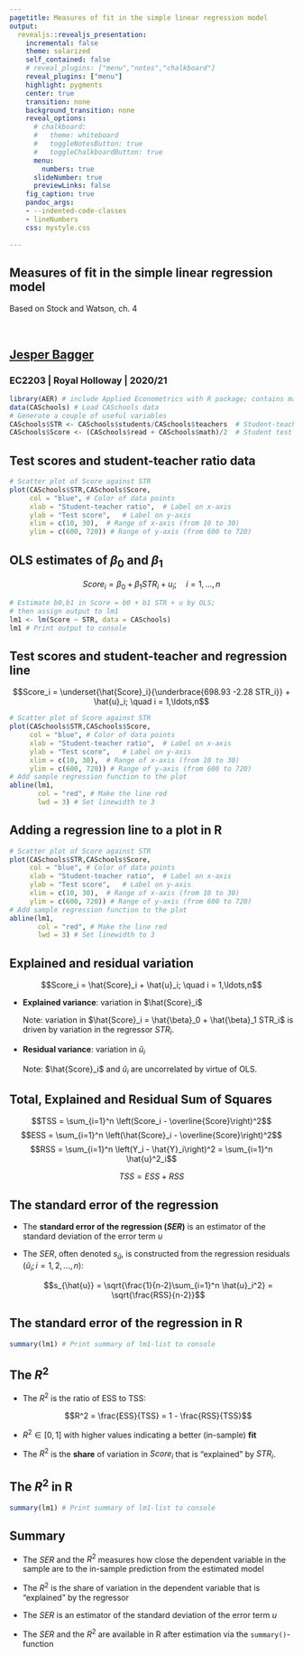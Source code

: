 ```yaml
---
pagetitle: Measures of fit in the simple linear regression model
output: 
  revealjs::revealjs_presentation:
    incremental: false
    theme: solarized
    self_contained: false
    # reveal_plugins: ["menu","notes","chalkboard"]
    reveal_plugins: ["menu"]
    highlight: pygments
    center: true
    transition: none
    background_transition: none 
    reveal_options:
      # chalkboard:
      #   theme: whiteboard
      #   toggleNotesButton: true
      #   toggleChalkboardButton: true
      menu:
        numbers: true
      slideNumber: true
      previewLinks: false
    fig_caption: true
    pandoc_args:
    - --indented-code-classes
    - lineNumbers
    css: mystyle.css
    
--- 
```


<section>

<h1>Measures of fit in the simple linear regression model</h1>

Based on Stock and Watson, ch. 4

<br>

<h2>[Jesper Bagger](mailto:jesper.bagger@rhul.ac.uk)</h2>

<h3>EC2203 | Royal Holloway | 2020/21</h3>

</section>


```r
library(AER) # include Applied Econometrics with R package; contains many datasets
data(CASchools) # Load CASchools data
# Generate a couple of useful variables
CASchools$STR <- CASchools$students/CASchools$teachers  # Student-teacher ratio
CASchools$Score <- (CASchools$read + CASchools$math)/2  # Student test score
```

## Test scores and student-teacher ratio data

```r
# Scatter plot of Score against STR
plot(CASchools$STR,CASchools$Score, 
     col = "blue", # Color of data points
     xlab = "Student-teacher ratio",  # Label on x-axis
     ylab = "Test score",   # Label on y-axis
     xlim = c(10, 30),  # Range of x-axis (from 10 to 30)
     ylim = c(600, 720)) # Range of y-axis (from 600 to 720)
```

## OLS estimates of $\beta_0$ and $\beta_1$

$$Score_i = \beta_0 + \beta_1 STR_i + u_i; \quad i = 1,\ldots,n$$

```r
# Estimate b0,b1 in Score = b0 + b1 STR + u by OLS; 
# then assign output to lm1
lm1 <- lm(Score ~ STR, data = CASchools) 
lm1 # Print output to console
```


## Test scores and student-teacher and regression line

$$Score_i = \underset{\hat{Score}_i}{\underbrace{698.93 -2.28 STR_i}} + \hat{u}_i; \quad i = 1,\ldots,n$$
```r
# Scatter plot of Score against STR
plot(CASchools$STR,CASchools$Score, 
     col = "blue", # Color of data points
     xlab = "Student-teacher ratio",  # Label on x-axis
     ylab = "Test score",   # Label on y-axis
     xlim = c(10, 30),  # Range of x-axis (from 10 to 30)
     ylim = c(600, 720)) # Range of y-axis (from 600 to 720)
# Add sample regression function to the plot
abline(lm1,
       col = "red", # Make the line red
       lwd = 3) # Set linewidth to 3
```

## Adding a regression line to a plot in R

```r
# Scatter plot of Score against STR
plot(CASchools$STR,CASchools$Score, 
     col = "blue", # Color of data points
     xlab = "Student-teacher ratio",  # Label on x-axis
     ylab = "Test score",   # Label on y-axis
     xlim = c(10, 30),  # Range of x-axis (from 10 to 30)
     ylim = c(600, 720)) # Range of y-axis (from 600 to 720)
# Add sample regression function to the plot
abline(lm1,
       col = "red", # Make the line red
       lwd = 3) # Set linewidth to 3
```


## Explained and residual variation

<div class="box">
$$Score_i = \hat{Score}_i + \hat{u}_i; \quad i = 1,\ldots,n$$
</div>

<!-- - Two sources of $Score_i$ sample variation: $\hat{Score}_i$ and $\hat{u}_i$ -->

- **Explained variance**: variation in $\hat{Score}_i$ 

  Note: variation in $\hat{Score}_i = \hat{\beta}_0 + \hat{\beta}_1 STR_i$ is driven by variation in the regressor $STR_i$.
  
- **Residual variance**: variation in $\hat{u}_i$

  Note: $\hat{Score}_i$ and $\hat{u}_i$ are uncorrelated by virtue of OLS.

## Total, Explained and Residual Sum of Squares

<div class="box">
$$TSS = \sum_{i=1}^n \left(Score_i - \overline{Score}\right)^2$$ 
$$ESS = \sum_{i=1}^n \left(\hat{Score}_i - \overline{Score}\right)^2$$
$$RSS = \sum_{i=1}^n \left(Y_i - \hat{Y}_i\right)^2 = \sum_{i=1}^n \hat{u}^2_i$$

$$TSS = ESS + RSS$$
</div>

## The standard error of the regression

- The **standard error of the regression ($SER$)** is an estimator of the standard deviation of the error term $u$

- The $SER$, often denoted $s_{\hat{u}}$, is constructed from the regression residuals $(\hat{u}_i;i=1,2,...,n)$:

  $$s_{\hat{u}} = \sqrt{\frac{1}{n-2}\sum_{i=1}^n \hat{u}_i^2} = \sqrt{\frac{RSS}{n-2}}$$

## The standard error of the regression in R

```r
summary(lm1) # Print summary of lm1-list to console
```


## The $R^2$

- The $R^2$ is the ratio of ESS to TSS:

  <div class="box">
  $$R^2 = \frac{ESS}{TSS} = 1 - \frac{RSS}{TSS}$$
  </div>

- $R^2 \in [0,1]$ with higher values indicating a better (in-sample) **fit** 

- The $R^2$ is the **share** of variation in $Score_i$ that is "explained" by $STR_i$.

## The $R^2$ in R

```r
summary(lm1) # Print summary of lm1-list to console
```

## Summary

- The $SER$ and the $R^2$ measures how close the dependent variable in the sample are to the in-sample prediction from the estimated model

- The $R^2$ is the share of variation in the dependent variable that is "explained" by the regressor

- The $SER$ is an estimator of the standard deviation of the error term $u$

- The $SER$ and the $R^2$ are available in R after estimation via the `summary()`-function


